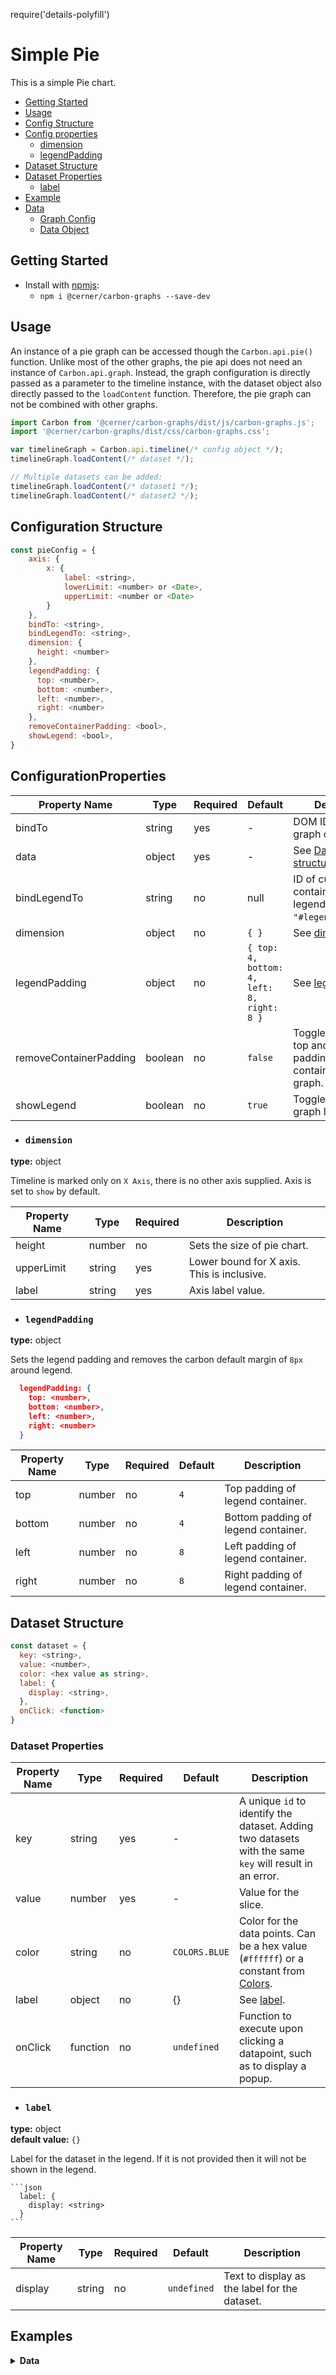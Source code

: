 require('details-polyfill')

# Simple Pie
This is a simple Pie chart.

-   [Getting Started](#getting-started)
-   [Usage](#usage)
-   [Config Structure](#configuration-structure)
-   [Config properties](#configuration-properties)
    -   [dimension](#dimension)
    -   [legendPadding](#legendpadding)
-   [Dataset Structure](#dataset-structure)
-   [Dataset Properties](#dataset-properties)
    -   [label](#label)
-   [Example](#examples)
-   [Data](#data)
    -   [Graph Config](#graph-config-object)
    -   [Data Object](#data-object)

## Getting Started

- Install with [npmjs](https://www.npmjs.com):
  - `npm i @cerner/carbon-graphs --save-dev`

## Usage

An instance of a pie graph can be accessed though the `Carbon.api.pie()` function. 
Unlike most of the other graphs, the pie api does not need an instance of `Carbon.api.graph`.
Instead, the graph configuration is directly passed as a parameter to the timeline instance, 
with the dataset object also directly passed to the `loadContent` function.
Therefore, the pie graph can not be combined with other graphs.

```js
import Carbon from '@cerner/carbon-graphs/dist/js/carbon-graphs.js';
import '@cerner/carbon-graphs/dist/css/carbon-graphs.css';

var timelineGraph = Carbon.api.timeline(/* config object */);
timelineGraph.loadContent(/* dataset */);

// Multiple datasets can be added:
timelineGraph.loadContent(/* dataset1 */);
timelineGraph.loadContent(/* dataset2 */);
```

## Configuration Structure
```js
const pieConfig = {
    axis: {
        x: {
            label: <string>,
            lowerLimit: <number> or <Date>,
            upperLimit: <number or <Date>
        }
    },
    bindTo: <string>,
    bindLegendTo: <string>,
    dimension: { 
      height: <number>
    },
    legendPadding: { 
      top: <number>, 
      bottom: <number>, 
      left: <number>, 
      right: <number> 
    },
    removeContainerPadding: <bool>,
    showLegend: <bool>,
}
```
## ConfigurationProperties

| Property Name          | Type    | Required | Default                                    | Description                                                               |
|------------------------|---------|----------|--------------------------------------------|---------------------------------------------------------------------------|
| bindTo                 | string  | yes      | -                                          | DOM ID to bind the graph container to.                                    |
| data                   | object  | yes      | -                                          | See [Dataset-structure](#dataset-structure).                              |
| bindLegendTo           | string  | no       | null                                       | ID of custom container to bind legend to (Example: `"#legendContainer"`). |
| dimension              | object  | no       | `{ }`                                      | See [dimension](#dimension).                                              |
| legendPadding          | object  | no       | `{ top: 4, bottom: 4, left: 8, right: 8 }` | See [legendPadding](#legendpadding).                                      |
| removeContainerPadding | boolean | no       | `false`                                    | Toggle to remove top and bottom padding of the container for the graph.   |
| showLegend             | boolean | no       | `true`                                     | Toggle to show graph legend.                                              |

- ### `dimension`
**type:** object  

Timeline is marked only on `X Axis`, there is no other axis supplied. Axis is set to `show` by default.

| Property Name | Type   | Required | Description                                |
|---------------|--------|----------|--------------------------------------------|
| height        | number | no       | Sets the size of pie chart.                |
| upperLimit    | string | yes      | Lower bound for X axis. This is inclusive. |
| label         | string | yes      | Axis label value.                          |


- ### `legendPadding`
**type:** object  

  Sets the legend padding and removes the carbon default margin of `8px` around legend.

  ```json
    legendPadding: { 
      top: <number>, 
      bottom: <number>, 
      left: <number>, 
      right: <number> 
    }
  ```
  | Property Name | Type | Required | Default | Description                         |
  |---------------|------|----------|---------|-------------------------------------|
  | top           | number    | no       | `4`     | Top padding of legend container.    |
  | bottom        | number    | no       | `4`     | Bottom padding of legend container. |
  | left          | number    | no       | `8`     | Left padding of legend container.   |
  | right         | number    | no       | `8`     | Right padding of legend container.  |


## Dataset Structure

```js
const dataset = {
  key: <string>,
  value: <number>,
  color: <hex value as string>,
  label: {
    display: <string>,
  },
  onClick: <function>
}
``` 

### Dataset Properties 

| Property Name | Type     | Required | Default        | Description                                                                                                          |
|---------------|----------|----------|----------------|----------------------------------------------------------------------------------------------------------------------|
| key           | string   | yes      | -              | A unique `id` to identify the dataset. Adding two datasets with the same `key` will result in an error.              |
| value         | number   | yes      | -              | Value for the slice.                                                                                               |
| color         | string   | no       | `COLORS.BLUE` | Color for the data points. Can be a hex value (`#ffffff`) or a constant from [Colors](../Documentation/Core/Colors). |
| label         | object   | no       | {}             | See [label](#label).                                                                                                 |
| onClick       | function | no       | `undefined`    | Function to execute upon clicking a datapoint, such as to display a popup.                                          |


- ### `label`
**type:** object  
**default value:** `{}`

  Label for the dataset in the legend. If it is not provided then it will not be shown in the legend. 

    ```json
      label: {
        display: <string>
      }
    ```

  | Property Name | Type   | Required | Default     | Description                                   |
  |---------------|--------|----------|-------------|-----------------------------------------------|
  | display       | string | no       | `undefined` | Text to display as the label for the dataset. |


## Examples
<PieChart />

<details>
<summary style={{fontSize: 24 }}>
<b>Data</b>
</summary>

### Graph Config object
<GraphConfig />

### Data object
#### Dataset 1
<DataObject1 />

#### Dataset 2
<DataObject2 />

#### Dataset 3
<DataObject3 />
</details>

